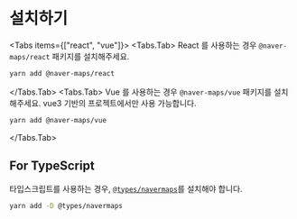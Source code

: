 
# 설치하기

<Tabs items={["react", "vue"]}>
  <Tabs.Tab>
    React 를 사용하는 경우 `@naver-maps/react` 패키지를
    설치해주세요.

```sh
yarn add @naver-maps/react
```

</Tabs.Tab>
<Tabs.Tab>
Vue 를 사용하는 경우 `@naver-maps/vue` 패키지를
  설치해주세요. vue3 기반의 프로젝트에서만 사용 가능합니다.

```sh
yarn add @naver-maps/vue
```

  </Tabs.Tab>

</Tabs>

## For TypeScript

타입스크립트를 사용하는 경우, [`@types/navermaps`](https://www.npmjs.com/package/@types/navermaps)를 설치해야 합니다.

```sh
yarn add -D @types/navermaps
```
